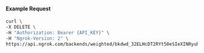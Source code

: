 #### Example Request

```bash
curl \
-X DELETE \
-H "Authorization: Bearer {API_KEY}" \
-H "Ngrok-Version: 2" \
https://api.ngrok.com/backends/weighted/bkdwd_32ELHcDT2RYt50eSIeXINRyuhnf
```
